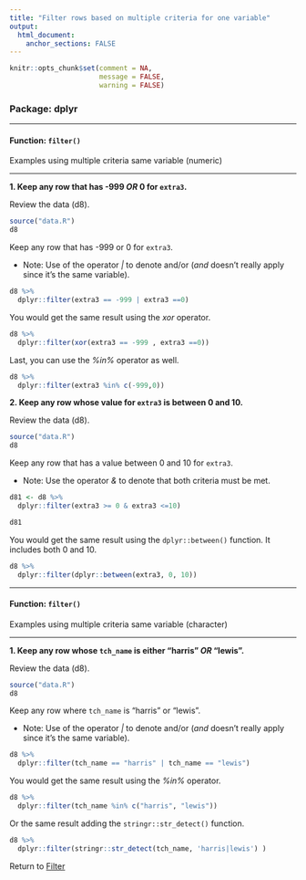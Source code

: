 ```yaml
---
title: "Filter rows based on multiple criteria for one variable"
output: 
  html_document:
    anchor_sections: FALSE
---
```


```r
knitr::opts_chunk$set(comment = NA,
                      message = FALSE,
                      warning = FALSE)
```


### Package: dplyr

---

#### Function: `filter()`

Examples using multiple criteria same variable (numeric)

---


**1\. Keep any row that has -999 *OR* 0 for `extra3`.**

Review the data (d8).

```r

source("data.R")
d8

```

Keep any row that has -999 or 0 for `extra3`. 

* Note: Use of the operator *|* to denote and/or (*and* doesn't really apply since it's the same variable).

```r

d8 %>% 
  dplyr::filter(extra3 == -999 | extra3 ==0)

```

You would get the same result using the *xor* operator.

```r

d8 %>% 
  dplyr::filter(xor(extra3 == -999 , extra3 ==0))

```

Last, you can use the *%in%* operator as well.

```r

d8 %>% 
  dplyr::filter(extra3 %in% c(-999,0))

```


**2\. Keep any row whose value for `extra3` is between 0 and 10.**

Review the data (d8).

```r

source("data.R")
d8

```


Keep any row that has a value between 0 and 10 for `extra3`. 

* Note: Use the operator *&* to denote that both criteria must be met.

```r

d81 <- d8 %>% 
  dplyr::filter(extra3 >= 0 & extra3 <=10)

d81

```

You would get the same result using the `dplyr::between()` function. It includes both 0 and 10.

```r

d8 %>% 
  dplyr::filter(dplyr::between(extra3, 0, 10))

```

---

#### Function: `filter()`

Examples using multiple criteria same variable (character)

---

**1\. Keep any row whose `tch_name` is either "harris" *OR* "lewis".**

Review the data (d8).

```r

source("data.R")
d8

```

Keep any row where `tch_name` is "harris" or "lewis".

* Note: Use of the operator *|* to denote and/or (*and* doesn't really apply since it's the same variable).

```r

d8 %>% 
  dplyr::filter(tch_name == "harris" | tch_name == "lewis")

```

You would get the same result using the *%in%* operator.

```r

d8 %>% 
  dplyr::filter(tch_name %in% c("harris", "lewis"))

```

Or the same result adding the `stringr::str_detect()` function.

```r

d8 %>% 
  dplyr::filter(stringr::str_detect(tch_name, 'harris|lewis') )

```


Return to [Filter](https://github.com/Cghlewis/data-wrangling-functions/wiki/Filter)
